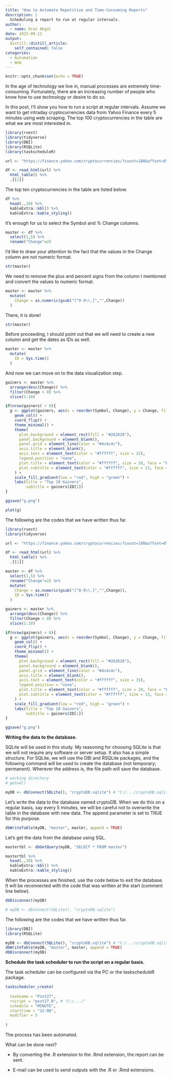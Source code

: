 ```yaml
---
title: "How to Automate Repetitive and Time-Consuming Reports"
description: |
  Scheduling a report to run at regular intervals.
author:
  - name: Uraz Akgül
date: 2022-09-11
output:
  distill::distill_article:
    self_contained: false
categories:
  - Automation
  - Web
---
```


```r
knitr::opts_chunk$set(echo = TRUE)
```

In the age of technology we live in, manual processes are extremely time-consuming. Fortunately, there are an increasing number of people who know how to use technology or desire to do so.

In this post, I'll show you how to run a script at regular intervals. Assume we want to get intraday cryptocurrencies data from Yahoo Finance every 5 minutes using web scraping. The top 100 cryptocurrencies in the table are what we are most interested in.

```r

library(rvest)
library(tidyverse)
library(DBI)
library(RSQLite)
library(taskscheduleR)

```

```r

url <- "https://finance.yahoo.com/cryptocurrencies/?count=100&offset=0"

df <- read_html(url) %>% 
  html_table() %>% 
  .[[1]]

```

The top ten cryptocurrencies in the table are listed below.

```r

df %>% 
  head(.,10) %>% 
  kableExtra::kbl() %>% 
  kableExtra::kable_styling()

```

It's enough for us to select the Symbol and % Change columns.

```r

master <- df %>% 
  select(1,5) %>% 
  rename("Change"=2)

```

I'd like to draw your attention to the fact that the values in the Change column are not numeric format.

```r

str(master)

```

We need to remove the plus and percent signs from the column I mentioned and convert the values to numeric format.

```r

master <- master %>% 
  mutate(
    Change = as.numeric(gsub("[^0-9\\.]","",Change))
  )

```

There, it is done!

```r

str(master)

```

Before proceeding, I should point out that we will need to create a new column and get the dates as IDs as well.

```r

master <- master %>% 
  mutate(
    ID = Sys.time()
  )

```

And now we can move on to the data visualization step.

```r

gainers <- master %>% 
  arrange(desc(Change)) %>% 
  filter(Change > 0) %>% 
  slice(1:10)

if(nrow(gainers) > 0){
  g <- ggplot(gainers, aes(x = reorder(Symbol, Change), y = Change, fill = Change)) +
    geom_col() +
    coord_flip() +
    theme_minimal() +
    theme(
      plot.background = element_rect(fill = "#262626"),
      panel.background = element_blank(),
      panel.grid = element_line(color = "#4c4c4c"),
      axis.title = element_blank(),
      axis.text = element_text(color = "#ffffff", size = 15),
      legend.position = "none",
      plot.title = element_text(color = "#ffffff", size = 20, face = "bold"),
      plot.subtitle = element_text(color = "#ffffff", size = 13, face = "italic")
    ) +
    scale_fill_gradient(low = "red", high = "green") +
    labs(title = "Top 10 Gainers",
         subtitle = gainers$ID[1])
}

ggsave("g.png")

```

```r

plot(g)

```

The following are the codes that we have written thus far.

```r

library(rvest)
library(tidyverse)

url <- "https://finance.yahoo.com/cryptocurrencies/?count=100&offset=0"

df <- read_html(url) %>% 
  html_table() %>% 
  .[[1]]

master <- df %>% 
  select(1,5) %>% 
  rename("Change"=2) %>% 
  mutate(
    Change = as.numeric(gsub("[^0-9\\.]","",Change)),
    ID = Sys.time()
  )

gainers <- master %>% 
  arrange(desc(Change)) %>% 
  filter(Change > 0) %>% 
  slice(1:10)

if(nrow(gainers) > 0){
  g <- ggplot(gainers, aes(x = reorder(Symbol, Change), y = Change, fill = Change)) +
    geom_col() +
    coord_flip() +
    theme_minimal() +
    theme(
      plot.background = element_rect(fill = "#262626"),
      panel.background = element_blank(),
      panel.grid = element_line(color = "#4c4c4c"),
      axis.title = element_blank(),
      axis.text = element_text(color = "#ffffff", size = 15),
      legend.position = "none",
      plot.title = element_text(color = "#ffffff", size = 20, face = "bold"),
      plot.subtitle = element_text(color = "#ffffff", size = 13, face = "italic")
    ) +
    scale_fill_gradient(low = "red", high = "green") +
    labs(title = "Top 10 Gainers",
         subtitle = gainers$ID[1])
}

ggsave("g.png")

```

**Writing the data to the database.**

SQLite will be used in this study. My reasoning for choosing SQLite is that we will not require any software or server setup. It also has a simple structure. For SQLite, we will use the DBI and RSQLite packages, and the following command will be used to create the database (not temporary; permanent). Wherever the address is, the file path will save the database.

```r

# working directory
# getwd()

myDB <- dbConnect(SQLite(), "cryptoDB.sqlite") # "C:/.../cryptoDB.sqlite"

```

Let's write the data to the database named cryptoDB. When we do this on a regular basis, say every 5 minutes, we will be careful not to overwrite the table in the database with new data. The append parameter is set to TRUE for this purpose.

```r

dbWriteTable(myDB, "master", master, append = TRUE)

```

Let's get the data from the database using SQL.

```r

mastertbl <- dbGetQuery(myDB, "SELECT * FROM master")

```

```r

mastertbl %>% 
  head(.,10) %>% 
  kableExtra::kbl() %>% 
  kableExtra::kable_styling()

```

When the processes are finished, use the code below to exit the database. It will be reconnected with the code that was written at the start (comment line below).

```r

dbDisconnect(myDB)

# myDB <- dbConnect(SQLite(), "cryptoDB.sqlite")

```

The following are the codes that we have written thus far.

```r

library(DBI)
library(RSQLite)

myDB <- dbConnect(SQLite(), "cryptoDB.sqlite") # "C:/.../cryptoDB.sqlite"
dbWriteTable(myDB, "master", master, append = TRUE)
dbDisconnect(myDB)

```

**Schedule the task scheduler to run the script on a regular basis.**

The task scheduler can be configured via the PC or the taskscheduleR package.

```r

taskscheduler_create(
  
  taskname = "Post27",
  rscript = "post27.R", # "C:/.../"
  schedule = "MINUTE",
  starttime = "12:00",
  modifier = 5
  
)

```

The process has been automated.

What can be done next?

* By converting the .R extension to the .Rmd extension, the report can be sent.

* E-mail can be used to send outputs with the .R or .Rmd extensions.
